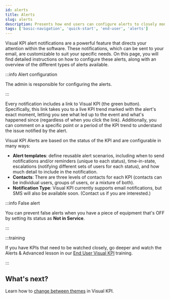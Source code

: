 ```yaml
---
id: alerts
title: Alerts
slug: alerts
description: Presents how end users can configure alerts to closely monitor critical KPIs in Transpara's Visual KPIs software.
tags: ['basic-navigation', 'quick-start', 'end-user', 'alerts']
---
```



Visual KPI alert notifications are a powerful feature that directs your attention within the software. These notifications, which can be sent to your email, are customizable to suit your specific needs. On this page, you will find detailed instructions on how to configure these alerts, along with an overview of the different types of alerts available.

:::info Alert configuration

The admin is responsible for configuring the alerts.

:::

Every notification includes a link to Visual KPI (the green button). Specifically, this link takes you to a live KPI trend marked with the alert's exact moment, letting you see what led up to the event and what's happened since (regardless of when you click the link). Additionally, you can comment on a specific point or a period of the KPI trend to understand the issue notified by the alert.

<StylizedImage
  imgURL="/img/docs/end-user/basic-navigation/alets/visualization-alerts-notification.png"
  alt="Alert notification example"
/>

Visual KPI Alerts are based on the status of the KPI and are configurable in many ways:
- **Alert templates**: define reusable alert scenarios, including when to send notifications and/or reminders (unique to each status), time-in-state, escalations (notifying different sets of users for each status), and how much detail to include in the notification.
- **Contacts**: There are three levels of contacts for each KPI (contacts can be individual users, groups of users, or a mixture of both).
- **Notification Type**: Visual KPI currently supports email notifications, but SMS will also be available soon. (Contact us if you are interested.)

<StylizedImage
  imgURL="/img/docs/end-user/basic-navigation/alets/visualization-alerts-trend.png"
  alt="Alert trend"
/>

:::info False alert

You can prevent false alerts when you have a piece of equipment that's OFF by setting its status as **Not in Service**.

:::

:::training

If you have KPIs that need to be watched closely, go deeper and watch the Alerts & Advanced lesson in our [End User Visual KPI](https://www.transpara.com/lesson/search-end-user/) training.

:::

## What's next? 

Learn how to [change between themes](/docs/end-user/basic-navigation/dark-light-theme) in Visual KPI.